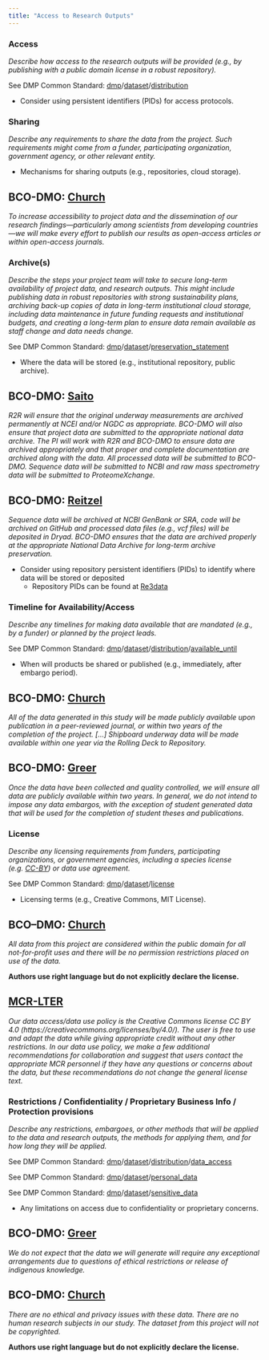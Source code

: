 ```yaml
---
title: "Access to Research Outputs"
---
```


### Access

*Describe how access to the research outputs will be provided (e.g., by publishing with a public domain license in a robust repository).  *

See DMP Common Standard: [dmp](https://github.com/RDA-DMP-Common/RDA-DMP-Common-Standard#dmp_table)/[dataset](https://github.com/RDA-DMP-Common/RDA-DMP-Common-Standard#dataset_table)/[distribution](https://github.com/RDA-DMP-Common/RDA-DMP-Common-Standard#distribution_table) 

-  Consider using persistent identifiers (PIDs) for access protocols. 


### Sharing

*Describe any requirements to share the data from the project. Such requirements might come from a funder, participating organization, government agency, or other relevant entity. *

-  Mechanisms for sharing outputs (e.g., repositories, cloud storage).

::: {.callout-note}
## BCO-DMO: [Church](https://drive.google.com/file/d/1lFfmFJ0FRqvj4HQU6FX-QFne-2XYPQ6y/view?usp=share_link)
*To increase accessibility to project data and the dissemination of our research findings—particularly among scientists from developing countries—we will make every effort to publish our results as open-access articles or within open-access journals.*
:::

### Archive(s)

*Describe the steps your project team will take to secure long-term availability of project data, and research outputs. This might include publishing data in robust repositories with strong sustainability plans, archiving back-up copies of data in long-term institutional cloud storage, including data maintenance in future funding requests and institutional budgets, and creating a long-term plan to ensure data remain available as staff change and data needs change.  *

See DMP Common Standard: [dmp](https://github.com/RDA-DMP-Common/RDA-DMP-Common-Standard#dmp_table)/[dataset](https://github.com/RDA-DMP-Common/RDA-DMP-Common-Standard#dataset_table)/[preservation_statement](https://github.com/RDA-DMP-Common/RDA-DMP-Common-Standard#dataset_preservation) 

-  Where the data will be stored (e.g., institutional repository, public archive).

::: {.callout-note}
## BCO-DMO: [Saito](https://drive.google.com/file/d/1xJ8EiH436Fr95XrIEsvyYHoQv0mErSwB/view?usp=share_link)
*R2R will ensure that the original underway measurements are archived permanently at NCEI and/or NGDC as appropriate. BCO-DMO will also ensure that project data are submitted to the appropriate national data archive. The PI will work with R2R and BCO-DMO to ensure data are archived appropriately and that proper and complete documentation are archived along with the data. All processed data will be submitted to BCO-DMO. Sequence data will be submitted to NCBI and raw mass spectrometry data will be submitted to ProteomeXchange.*
:::
::: {.callout-note}   
## BCO-DMO: [Reitzel](https://drive.google.com/file/d/19I3y-pgxbPr-T7yITp5LMhfS7gT4TqOm/view?usp=share_link)
*Sequence data will be archived at NCBI GenBank or SRA, code will be archived on GitHub and processed data files (e.g., vcf files) will be deposited in Dryad. BCO-DMO ensures that the data are archived properly at the appropriate National Data Archive for long-term archive preservation.*
:::

-  Consider using repository persistent identifiers (PIDs) to identify where data will be stored or deposited
    -  Repository PIDs can be found at [Re3data](https://www.re3data.org)


### Timeline for Availability/Access

*Describe any timelines for making data available that are mandated (e.g., by a funder) or planned by the project leads.  *

See DMP Common Standard: [dmp](https://github.com/RDA-DMP-Common/RDA-DMP-Common-Standard#dmp_table)/[dataset](https://github.com/RDA-DMP-Common/RDA-DMP-Common-Standard#dataset_table)/[distribution](https://github.com/RDA-DMP-Common/RDA-DMP-Common-Standard#distribution_table)/[available_until](https://github.com/RDA-DMP-Common/RDA-DMP-Common-Standard#distribution_available_until)

-  When will products be shared or published (e.g., immediately, after embargo period).

::: {.callout-note}
## BCO-DMO: [Church](https://drive.google.com/file/d/1lFfmFJ0FRqvj4HQU6FX-QFne-2XYPQ6y/view?usp=share_link)
*All of the data generated in this study will be made publicly available upon publication in a peer-reviewed journal, or within two years of the completion of the project. […] Shipboard underway data will be made available within one year via the Rolling Deck to Repository.*
:::

::: {.callout-note}
## BCO-DMO: [Greer](https://drive.google.com/file/d/1OTn2YkAbrXQBt3CN2hL4ras1sewSg5Vi/view?usp=share_link)
*Once the data have been collected and quality controlled, we will ensure all data are publicly available within two years. In general, we do not intend to impose any data embargos, with the exception of student generated data that will be used for the completion of student theses and publications.*
:::

### License

*Describe any licensing requirements from funders, participating organizations, or government agencies, including a species license (e.g. [CC-BY](https://creativecommons.org/licenses/by/4.0/deed.en)) or data use agreement.  *

See DMP Common Standard: [dmp](https://github.com/RDA-DMP-Common/RDA-DMP-Common-Standard#dmp_table)/[dataset](https://github.com/RDA-DMP-Common/RDA-DMP-Common-Standard#dataset_table)/[license](https://github.com/RDA-DMP-Common/RDA-DMP-Common-Standard#license_table)

-  Licensing terms (e.g., Creative Commons, MIT License).

::: {.callout-warning}
## BCO–DMO: [Church](https://drive.google.com/file/d/1lFfmFJ0FRqvj4HQU6FX-QFne-2XYPQ6y/view?usp=share_link)
*All data from this project are considered within the public domain for all not-for-profit uses and there will be no permission restrictions placed on use of the data.*

**Authors use right language but do not explicitly declare the license.**
:::

::: {.callout-note}

## [MCR-LTER](https://drive.google.com/file/d/1rNYVmb7wMWjaDMhHGMEFG5hsnr8yhz56/view?usp=share_link)
*Our data access/data use policy is the Creative Commons license CC BY 4.0 (https://creativecommons.org/licenses/by/4.0/). The user is free to use and adapt the data while giving appropriate credit without any other restrictions. In our data use policy, we make a few additional recommendations for collaboration and suggest that users contact the appropriate MCR personnel if they have any questions or concerns about the data, but these recommendations do not change the general license text.*
:::

### Restrictions / Confidentiality / Proprietary Business Info / Protection provisions

*Describe any restrictions, embargoes, or other methods that will be applied to the data and research outputs, the methods for applying them, and for how long they will be applied. *

See DMP Common Standard: [dmp](https://github.com/RDA-DMP-Common/RDA-DMP-Common-Standard#dmp_table)/[dataset](https://github.com/RDA-DMP-Common/RDA-DMP-Common-Standard#dataset_table)/[distribution](https://github.com/RDA-DMP-Common/RDA-DMP-Common-Standard#distribution_table)/[data_access](https://github.com/RDA-DMP-Common/RDA-DMP-Common-Standard#distribution_data_access)

See DMP Common Standard: [dmp](https://github.com/RDA-DMP-Common/RDA-DMP-Common-Standard#dmp_table)/[dataset](https://github.com/RDA-DMP-Common/RDA-DMP-Common-Standard#dataset_table)/[personal_data](https://github.com/RDA-DMP-Common/RDA-DMP-Common-Standard#dataset_personal_data)

See DMP Common Standard: [dmp](https://github.com/RDA-DMP-Common/RDA-DMP-Common-Standard#dmp_table)/[dataset](https://github.com/RDA-DMP-Common/RDA-DMP-Common-Standard#dataset_table)/[sensitive_data](https://github.com/RDA-DMP-Common/RDA-DMP-Common-Standard#dataset_sensitive_data)

-  Any limitations on access due to confidentiality or proprietary concerns.

::: {.callout-note}
## BCO-DMO: [Greer](https://drive.google.com/file/d/1OTn2YkAbrXQBt3CN2hL4ras1sewSg5Vi/view?usp=share_link)
*We do not expect that the data we will generate will require any exceptional arrangements due to questions of ethical restrictions or release of indigenous knowledge.*
:::

::: {.callout-warning}
## BCO-DMO:  [Church](https://drive.google.com/file/d/1lFfmFJ0FRqvj4HQU6FX-QFne-2XYPQ6y/view?usp=share_link)
*There are no ethical and privacy issues with these data. There are no human research subjects in our study. The dataset from this project will not be copyrighted.*

**Authors use right language but do not explicitly declare the license.**
:::
